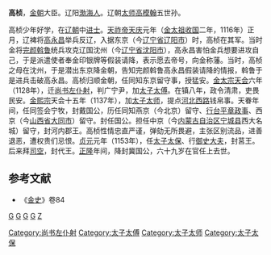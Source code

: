 '''高桢'''{{BD|1091年||1159年|}}，[[金朝|金朝]]大臣。辽阳[[渤海人|渤海人]]。辽朝[[太师|太师]][[高模翰|高模翰]]五世孙。

高桢少年好学，在[[辽朝|辽朝]]中[[进士|进士]]。[[天祚帝|天祚帝]][[天庆_(辽朝)|天庆]]元年（[[金太祖|金太祖]][[收国|收国]]二年，1116年）正月，辽裨将[[高永昌|高永昌]]举兵反辽，入据东京（今[[辽宁省|辽宁省]][[辽阳市|辽阳市]]）时，高桢在其军。当时金将[[完颜斡鲁|完颜斡鲁]]统兵攻克辽国沈州（今[[辽宁省|辽宁省]][[沈阳市|沈阳市]]），高永昌害怕金兵想要进攻自己，于是派遣使者奉金印银牌等假装请降，表示愿去帝号，向金称藩。当时，高桢之母在沈州，于是潜出东京降金朝，告知完颜斡鲁高永昌假装请降的情报，斡鲁于是进兵击破高永昌。高桢归顺金朝，任同知东京留守事，授猛安。[[金太宗|金太宗]][[天会_(金朝)|天会]]六年（1128年），迁[[尚书左仆射|尚书左仆射]]，判广宁尹，加[[太子太傅|太子太傅]]。在镇八年，政令清肃，吏畏民安。[[金熙宗|金熙宗]]天会十五年（1137年），加[[太子太师|太子太师]]，提点[[河北西路|河北西路]]钱帛事。天眷年间，任同签会宁牧，封戴国公，历任同知燕京（今北京）留守、[[行台|行台]][[平章政事|平章政事]]、西京（今[[山西省|山西省]][[大同市|大同市]]）留守。封任国公。担任中京（今[[内蒙古自治区|内蒙古自治区]][[宁城县|宁城县]]西大名城）留守，封河内郡王。高桢性情忠直严谨，弹劾无所畏避，主张区别流品，进善退恶，遭权贵们忌恨。[[贞元_(金朝)|贞元]]元年（1153年），任[[太子太保|太子太保]]、行[[御史大夫|御史大夫]]，封莒王。后来拜[[司空|司空]]，封代王。[[正隆|正隆]]年间，降封冀国公，六十九岁在官任上去世。
==参考文献==
* 《[[金史|金史]]》卷84
[[分类:金朝异姓王|G]]
[[分类:辽阳人|G]]
[[分类:金朝渤海人|G]]
[[分类:金朝国公|G]]
[[分类:高姓|Z]]
[[Category:尚书左仆射|Category:尚书左仆射]]
[[Category:太子太傅|Category:太子太傅]]
[[Category:太子太师|Category:太子太师]]
[[Category:太子太保|Category:太子太保]]